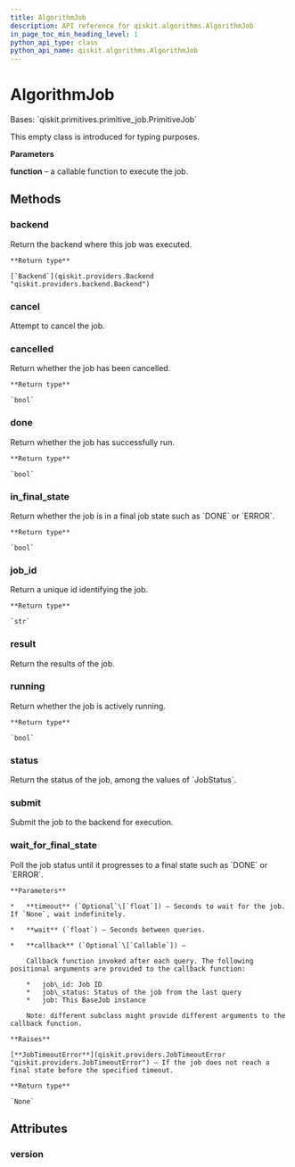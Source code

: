 ```yaml
---
title: AlgorithmJob
description: API reference for qiskit.algorithms.AlgorithmJob
in_page_toc_min_heading_level: 1
python_api_type: class
python_api_name: qiskit.algorithms.AlgorithmJob
---
```


# AlgorithmJob

<Class id="qiskit.algorithms.AlgorithmJob" github="https://github.com/qiskit/qiskit/tree/stable/0.23/qiskit/algorithms/algorithm_job.py" signature="AlgorithmJob(function, *args, **kwargs)">
  Bases: `qiskit.primitives.primitive_job.PrimitiveJob`

  This empty class is introduced for typing purposes.

  **Parameters**

  **function** – a callable function to execute the job.

  ## Methods

  ### backend

  <Function id="qiskit.algorithms.AlgorithmJob.backend" name="backend" signature="AlgorithmJob.backend()">
    Return the backend where this job was executed.

    **Return type**

    [`Backend`](qiskit.providers.Backend "qiskit.providers.backend.Backend")
  </Function>

  ### cancel

  <Function id="qiskit.algorithms.AlgorithmJob.cancel" name="cancel" signature="AlgorithmJob.cancel()">
    Attempt to cancel the job.
  </Function>

  ### cancelled

  <Function id="qiskit.algorithms.AlgorithmJob.cancelled" name="cancelled" signature="AlgorithmJob.cancelled()">
    Return whether the job has been cancelled.

    **Return type**

    `bool`
  </Function>

  ### done

  <Function id="qiskit.algorithms.AlgorithmJob.done" name="done" signature="AlgorithmJob.done()">
    Return whether the job has successfully run.

    **Return type**

    `bool`
  </Function>

  ### in\_final\_state

  <Function id="qiskit.algorithms.AlgorithmJob.in_final_state" name="in_final_state" signature="AlgorithmJob.in_final_state()">
    Return whether the job is in a final job state such as `DONE` or `ERROR`.

    **Return type**

    `bool`
  </Function>

  ### job\_id

  <Function id="qiskit.algorithms.AlgorithmJob.job_id" name="job_id" signature="AlgorithmJob.job_id()">
    Return a unique id identifying the job.

    **Return type**

    `str`
  </Function>

  ### result

  <Function id="qiskit.algorithms.AlgorithmJob.result" name="result" signature="AlgorithmJob.result()">
    Return the results of the job.
  </Function>

  ### running

  <Function id="qiskit.algorithms.AlgorithmJob.running" name="running" signature="AlgorithmJob.running()">
    Return whether the job is actively running.

    **Return type**

    `bool`
  </Function>

  ### status

  <Function id="qiskit.algorithms.AlgorithmJob.status" name="status" signature="AlgorithmJob.status()">
    Return the status of the job, among the values of `JobStatus`.
  </Function>

  ### submit

  <Function id="qiskit.algorithms.AlgorithmJob.submit" name="submit" signature="AlgorithmJob.submit()">
    Submit the job to the backend for execution.
  </Function>

  ### wait\_for\_final\_state

  <Function id="qiskit.algorithms.AlgorithmJob.wait_for_final_state" name="wait_for_final_state" signature="AlgorithmJob.wait_for_final_state(timeout=None, wait=5, callback=None)">
    Poll the job status until it progresses to a final state such as `DONE` or `ERROR`.

    **Parameters**

    *   **timeout** (`Optional`\[`float`]) – Seconds to wait for the job. If `None`, wait indefinitely.

    *   **wait** (`float`) – Seconds between queries.

    *   **callback** (`Optional`\[`Callable`]) –

        Callback function invoked after each query. The following positional arguments are provided to the callback function:

        *   job\_id: Job ID
        *   job\_status: Status of the job from the last query
        *   job: This BaseJob instance

        Note: different subclass might provide different arguments to the callback function.

    **Raises**

    [**JobTimeoutError**](qiskit.providers.JobTimeoutError "qiskit.providers.JobTimeoutError") – If the job does not reach a final state before the specified timeout.

    **Return type**

    `None`
  </Function>

  ## Attributes

  ### version

  <Attribute id="qiskit.algorithms.AlgorithmJob.version" name="version" attributeValue="= 1" />
</Class>

